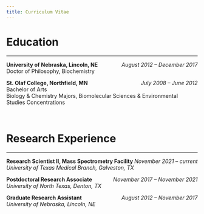```yaml
---
title: Curriculum Vitae
---
```

# Education

---

**University of Nebraska, Lincoln, NE** [*August 2012 – December 2017*]{style="float:right"}  
Doctor of Philosophy, Biochemistry  

**St. Olaf College, Northfield, MN** [*July 2008 – June 2012*]{style="float:right"}  
Bachelor of Arts  
Biology & Chemistry Majors, Biomolecular Sciences & Environmental Studies Concentrations

<br>

# Research Experience

---

**Research Scientist II, Mass Spectrometry Facility** [*November 2021 – current*]{style="float:right"}  
*University of Texas Medical Branch, Galveston, TX*


**Postdoctoral Research Associate** [*November 2017 – November 2021*]{style="float:right"}  
*University of North Texas, Denton, TX*

**Graduate Research Assistant** [*August 2012 – November 2017*]{style="float:right"}  
*University of Nebraska, Lincoln, NE*